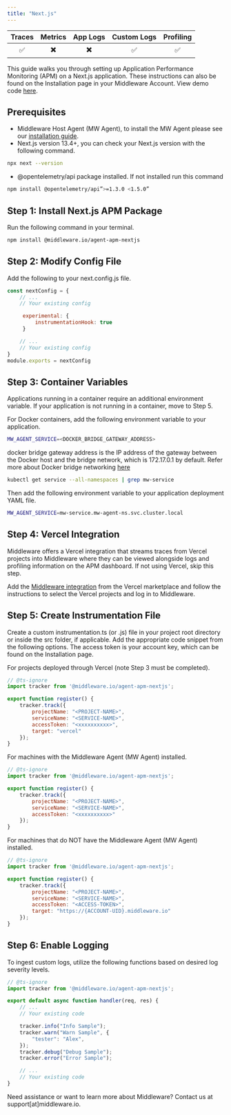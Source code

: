 ```yaml
---
title: "Next.js"
---
```

<a target="_blank" href="https://www.npmjs.com/package/@middleware.io/agent-apm-nextjs">
    <span style={{
        background: "url(https://img.shields.io/npm/v/%40middleware.io%2Fagent-apm-nextjs) no-repeat",
        width: "125px",
        height: "20px",
        display: "inline-block",
    }}/>
</a>

| Traces | Metrics | App Logs | Custom Logs | Profiling |
| :----: | :-----: | :------: | :---------: | :-------: |
| ✅ | ✖️ | ✖️ | ✅ | ✅ |

This guide walks you through setting up Application Performance Monitoring (APM) on a Next.js application. These instructions can also be found on the Installation page in your Middleware Account. View demo code [here](https://github.com/middleware-labs/demo-apm/tree/master/nextjs).

## Prerequisites
* Middleware Host Agent (MW Agent), to install the MW Agent please see our [installation guide](https://docs.middleware.io/docs/agent-installation/overview).
* Next.js version 13.4+, you can check your Next.js version with the following command.
```bash Shell
npx next --version
```
* @opentelemetry/api package installed. If not installed run this command
```bash Shell
npm install @opentelemetry/api”>=1.3.0 <1.5.0”
```

## Step 1: Install Next.js APM Package
Run the following command in your terminal.
```bash Shell 
npm install @middleware.io/agent-apm-nextjs
```

## Step 2: Modify Config File
Add the following to your next.config.js file.
```javascript Next.js
const nextConfig = {
    // ...
    // Your existing config

     experimental: {
         instrumentationHook: true
     }

    // ...
    // Your existing config
}
module.exports = nextConfig
```

## Step 3: Container Variables
Applications running in a container require an additional environment variable. If your application is not running in a container, move to Step 5. 

For Docker containers, add the following environment variable to your application.
```bash Shell
MW_AGENT_SERVICE=<DOCKER_BRIDGE_GATEWAY_ADDRESS>
```
<Note> docker bridge gateway address is the IP address of the gateway between the Docker host and the bridge network, which is 172.17.0.1 by default. 
Refer more about Docker bridge networking [here](https://docs.docker.com/network/network-tutorial-standalone/) </Note>

```bash Shell
kubectl get service --all-namespaces | grep mw-service
```

Then add the following environment variable to your application deployment YAML file. 
```bash Shell
MW_AGENT_SERVICE=mw-service.mw-agent-ns.svc.cluster.local
```
## Step 4: Vercel Integration
Middleware offers a Vercel integration that streams traces from Vercel projects into Middleware where they can be viewed alongside logs and profiling information on the APM dashboard. If not using Vercel, skip this step.

Add the [Middleware integration](https://vercel.com/integrations/middleware/new) from the Vercel marketplace and follow the instructions to select the Vercel projects and log in to Middleware.

## Step 5: Create Instrumentation File
Create a custom instrumentation.ts (or .js) file in your project root directory or inside the src folder, if applicable. Add the appropriate code snippet from the following options. The access token is your account key, which can be found on the Installation page.

For projects deployed through Vercel (note Step 3 must be completed). 
```javascript Next.js
// @ts-ignore
import tracker from '@middleware.io/agent-apm-nextjs';

export function register() {
    tracker.track({
        projectName: "<PROJECT-NAME>",
        serviceName: "<SERVICE-NAME>",
        accessToken: "<xxxxxxxxxx>",
        target: "vercel"
    });
}
```
For machines with the Middleware Agent (MW Agent) installed.
```javascript Next.js
// @ts-ignore
import tracker from '@middleware.io/agent-apm-nextjs';

export function register() {
    tracker.track({
        projectName: "<PROJECT-NAME>",
        serviceName: "<SERVICE-NAME>",
        accessToken: "<xxxxxxxxxx>"
    });
}
```
For machines that do NOT have the Middleware Agent (MW Agent) installed.
```javascript Next.js
// @ts-ignore
import tracker from '@middleware.io/agent-apm-nextjs';

export function register() {
    tracker.track({
        projectName: "<PROJECT-NAME>",
        serviceName: "<SERVICE-NAME>",
        accessToken: "<ACCESS-TOKEN>",
        target: "https://{ACCOUNT-UID}.middleware.io"
    });
}
```

## Step 6: Enable Logging
To ingest custom logs, utilize the following functions based on desired log severity levels.
```javascript Next.js
// @ts-ignore
import tracker from '@middleware.io/agent-apm-nextjs';

export default async function handler(req, res) {
    // ...
    // Your existing code

    tracker.info("Info Sample");
    tracker.warn("Warn Sample", {
        "tester": "Alex",
    });
    tracker.debug("Debug Sample");
    tracker.error("Error Sample");

    // ...
    // Your existing code
}
```

<Note> Need assistance or want to learn more about Middleware? Contact us at support[at]middleware.io. </Note>













